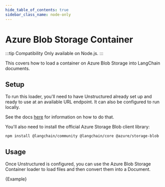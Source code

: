 ```yaml
---
hide_table_of_contents: true
sidebar_class_name: node-only
---
```


# Azure Blob Storage Container

:::tip Compatibility
Only available on Node.js.
:::

This covers how to load a container on Azure Blob Storage into LangChain documents.

## Setup

To run this loader, you'll need to have Unstructured already set up and ready to use at an available URL endpoint. It can also be configured to run locally.

See the docs [here](/docs/integrations/document_loaders/file_loaders/unstructured) for information on how to do that.

You'll also need to install the official Azure Storage Blob client library:

```bash npm2yarn
npm install @langchain/community @langchain/core @azure/storage-blob
```

## Usage

Once Unstructured is configured, you can use the Azure Blob Storage Container loader to load files and then convert them into a Document.


<CodeBlock language="typescript">{Example}</CodeBlock>
